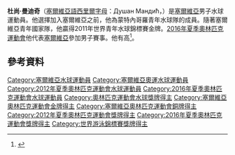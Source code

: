 {{Infobox sportsperson
| name           = 杜尚·曼迪奇
| image          =
| caption        =
| birth_date     = {{birth date and age|1994|6|16|df=yes}}
| birth_place    = [[南斯拉夫聯盟共和國|南斯拉夫聯盟共和國]][[蒙特內哥羅共和國_(1992–2006)|蒙特內哥羅]][[科托|科托]]
| height         = {{height|m=2.02}}
| weight         = {{weight|kg=105}}
| headercolor    = lightsteelblue
| show-medals    = no
| medaltemplates =
{{MedalSport|男子[[水球|水球]]}}
{{MedalCountry | {{SRB}} }}
{{MedalCompetition|[[奧運|奧運]]}}
{{MedalGold|[[2016年夏季奧林匹克運動會|2016 里約熱內盧]]|[[2016年夏季奧林匹克運動會男子水球比賽|團體]]}}
{{MedalBronze|[[2012年夏季奧林匹克運動會|2012 倫敦]]|[[2012年夏季奧林匹克運動會男子水球比賽|團體]]}}
{{MedalCompetition|[[世界游泳錦標賽|世界錦標賽]]}}
{{Medal|Gold|[[2015年世界游泳錦標賽|2015 喀山]]|[[2015年世界游泳錦標賽男子水球比賽|團體]]}}
}}

'''杜尚·曼迪奇'''（[[塞爾維亞語西里爾字母|塞爾維亞語西里爾字母]]：Душан Мандић，{{bd|1994年|6月16日}}）是[[塞爾維亞|塞爾維亞]]男子水球運動員{{refn|name=OlympicBotGeneratedRef|{{cite web|title=Dusan Mandic |url=http://www.london2012.com/athlete/mandic-dusan-1070968/ |work=London 2012 |publisher=The London Organising Committee of the Olympic Games and Paralympic Games Limited |accessdate=14 September 2012 |archiveurl=https://web.archive.org/web/20130502224217/http://www.london2012.com/athlete/mandic-dusan-1070968/ |archivedate=2013-05-02 |deadurl=yes }}}}。他選擇加入塞爾維亞之前，他為蒙特內哥羅青年水球隊的成員。隨著塞爾維亞青年國家隊，他贏得2011年世界青年水球錦標賽金牌。[[2016年夏季奧林匹克運動會|2016年夏季奧林匹克運動會]]他代表[[塞爾維亞|塞爾維亞]]參加男子賽事。他有{{convert|200|cm}}高<ref>{{cite web |url=http://www.prorecco.it/squadra/profilo/dusan-mandic.16.html |title=3 - Dusan Mandic |publisher=Pro Recco |accessdate=2016-01-21 |deadurl=yes |archiveurl=https://web.archive.org/web/20160127122534/http://www.prorecco.it/squadra/profilo/dusan-mandic.16.html |archivedate=2016-01-27 }}</ref>。

==參考資料==
{{commons category|Dušan Mandić}}
{{reflist}}

{{2016年奧運會男子水球塞爾維亞參賽名單}}

{{DEFAULTSORT:Mandic, Dusan}}
[[Category:塞爾維亞水球運動員|Category:塞爾維亞水球運動員]]
[[Category:塞爾維亞奧運水球運動員|Category:塞爾維亞奧運水球運動員]]
[[Category:2012年夏季奧林匹克運動會水球運動員|Category:2012年夏季奧林匹克運動會水球運動員]]
[[Category:2016年夏季奧林匹克運動會水球運動員|Category:2016年夏季奧林匹克運動會水球運動員]]
[[Category:奧林匹克運動會水球獎牌得主|Category:奧林匹克運動會水球獎牌得主]]
[[Category:塞爾維亞奧林匹克運動會金牌得主|Category:塞爾維亞奧林匹克運動會金牌得主]]
[[Category:塞爾維亞奧林匹克運動會銅牌得主|Category:塞爾維亞奧林匹克運動會銅牌得主]]
[[Category:2012年夏季奧林匹克運動會獎牌得主|Category:2012年夏季奧林匹克運動會獎牌得主]]
[[Category:2016年夏季奧林匹克運動會獎牌得主|Category:2016年夏季奧林匹克運動會獎牌得主]]
[[Category:世界游泳錦標賽獎牌得主|Category:世界游泳錦標賽獎牌得主]]